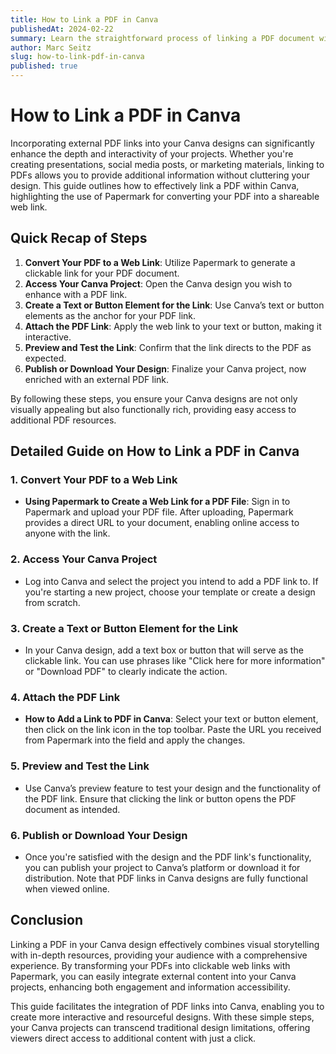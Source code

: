 ```yaml
---
title: How to Link a PDF in Canva
publishedAt: 2024-02-22
summary: Learn the straightforward process of linking a PDF document within your Canva designs. This guide breaks down the steps to first convert your PDF into a clickable web link using Papermark, enabling you to enrich your Canva projects with external PDF content.
author: Marc Seitz
slug: how-to-link-pdf-in-canva
published: true
---
```


# How to Link a PDF in Canva

Incorporating external PDF links into your Canva designs can significantly enhance the depth and interactivity of your projects. Whether you're creating presentations, social media posts, or marketing materials, linking to PDFs allows you to provide additional information without cluttering your design. This guide outlines how to effectively link a PDF within Canva, highlighting the use of Papermark for converting your PDF into a shareable web link.

## Quick Recap of Steps

1. **Convert Your PDF to a Web Link**: Utilize Papermark to generate a clickable link for your PDF document.
2. **Access Your Canva Project**: Open the Canva design you wish to enhance with a PDF link.
3. **Create a Text or Button Element for the Link**: Use Canva’s text or button elements as the anchor for your PDF link.
4. **Attach the PDF Link**: Apply the web link to your text or button, making it interactive.
5. **Preview and Test the Link**: Confirm that the link directs to the PDF as expected.
6. **Publish or Download Your Design**: Finalize your Canva project, now enriched with an external PDF link.

By following these steps, you ensure your Canva designs are not only visually appealing but also functionally rich, providing easy access to additional PDF resources.

## Detailed Guide on How to Link a PDF in Canva

### 1. Convert Your PDF to a Web Link

- **Using Papermark to Create a Web Link for a PDF File**: Sign in to Papermark and upload your PDF file. After uploading, Papermark provides a direct URL to your document, enabling online access to anyone with the link.

### 2. Access Your Canva Project

- Log into Canva and select the project you intend to add a PDF link to. If you're starting a new project, choose your template or create a design from scratch.

### 3. Create a Text or Button Element for the Link

- In your Canva design, add a text box or button that will serve as the clickable link. You can use phrases like "Click here for more information" or "Download PDF" to clearly indicate the action.

### 4. Attach the PDF Link

- **How to Add a Link to PDF in Canva**: Select your text or button element, then click on the link icon in the top toolbar. Paste the URL you received from Papermark into the field and apply the changes.

### 5. Preview and Test the Link

- Use Canva’s preview feature to test your design and the functionality of the PDF link. Ensure that clicking the link or button opens the PDF document as intended.

### 6. Publish or Download Your Design

- Once you're satisfied with the design and the PDF link's functionality, you can publish your project to Canva’s platform or download it for distribution. Note that PDF links in Canva designs are fully functional when viewed online.

## Conclusion

Linking a PDF in your Canva design effectively combines visual storytelling with in-depth resources, providing your audience with a comprehensive experience. By transforming your PDFs into clickable web links with Papermark, you can easily integrate external content into your Canva projects, enhancing both engagement and information accessibility.

This guide facilitates the integration of PDF links into Canva, enabling you to create more interactive and resourceful designs. With these simple steps, your Canva projects can transcend traditional design limitations, offering viewers direct access to additional content with just a click.

